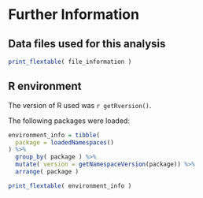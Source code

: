 # Further Information

<!-- This should be run if any files are read in 20_data-extraction.Rmd -->

## Data files used for this analysis

```r

print_flextable( file_information )

```

## R environment

The version of R used was `r getRversion()`.

The following packages were loaded:

```r

environment_info = tibble(
  package = loadedNamespaces()
) %>% 
  group_by( package ) %>% 
  mutate( version = getNamespaceVersion(package)) %>% 
  arrange( package )

print_flextable( environment_info )

```
